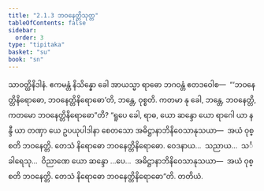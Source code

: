 ```yaml
---
title: "2.1.3 ဘဝနေတ္တိသုတ္တ"
tableOfContents: false
sidebar:
  order: 3
type: "tipitaka"
basket: "su"
book: "sn"
---
```



<DynamicBreadcrumb />

<Division number="162" book="sn" e="ch" v="18" p="303">

<Paragraph number="828" book="sn">
သာဝတ္ထိနိဒါနံ. ဧကမန္တံ နိသိန္နော ခေါ အာယသ္မာ ရာဓော ဘဂဝန္တံ ဧတဒဝေါစ—  “‘ဘဝနေတ္တိနိရောဓော, ဘဝနေတ္တိနိရောဓော’တိ, ဘန္တေ, ဝုစ္စတိ. ကတမာ နု ခေါ, ဘန္တေ, ဘဝနေတ္တိ, ကတမော ဘဝနေတ္တိနိရောဓော”တိ? “ရူပေ ခေါ, ရာဓ, ယော ဆန္ဒော ယော ရာဂေါ ယာ နန္ဒီ ယာ တဏှာ ယေ ဥပယုပါဒါနာ စေတသော အဓိဋ္ဌာနာဘိနိဝေသာနုသယာ—  အယံ ဝုစ္စတိ ဘဝနေတ္တိ. တေသံ နိရောဓော ဘဝနေတ္တိနိရောဓော. ဝေဒနာယ…  သညာယ…  သင်္ခါရေသု…  ဝိညာဏေ ယော ဆန္ဒော …ပေ…  အဓိဋ္ဌာနာဘိနိဝေသာနုသယာ—  အယံ ဝုစ္စတိ ဘဝနေတ္တိ. တေသံ နိရောဓော ဘဝနေတ္တိနိရောဓော”တိ.

</Paragraph>
</Division>

<Paragraph number="829" type="center" book="sn">
တတိယံ.
</Paragraph>